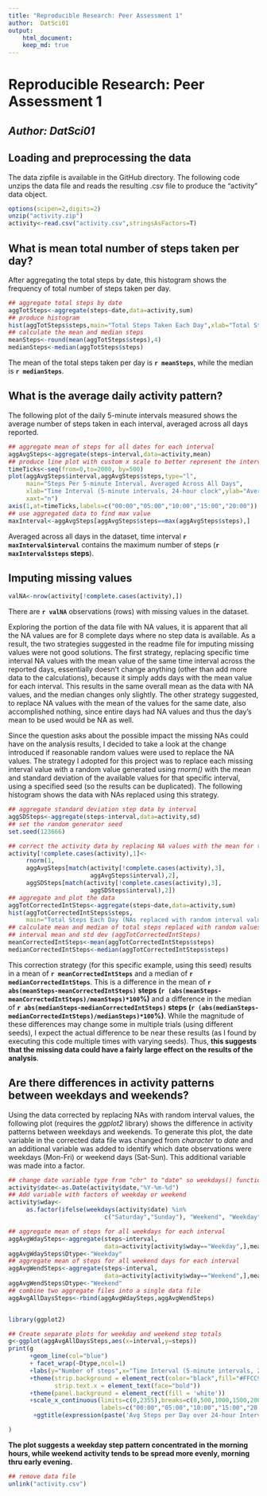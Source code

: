 ```yaml
---
title: "Reproducible Research: Peer Assessment 1"
author:  DatSci01
output: 
    html_document:
    keep_md: true
---
```

  
# Reproducible Research: Peer Assessment 1
## ***Author:  DatSci01***

## Loading and preprocessing the data

The data zipfile is available in the GitHub directory. The following code unzips the data file and reads the resulting .csv file to produce the "activity" data object.

```r
options(scipen=2,digits=2)
unzip("activity.zip")
activity<-read.csv("activity.csv",stringsAsFactors=T)
```

## What is mean total number of steps taken per day?

After aggregating the total steps by date, this histogram shows the frequency of total number of steps taken per day.

```r
## aggregate total steps by date
aggTotSteps<-aggregate(steps~date,data=activity,sum)
## produce histogram
hist(aggTotSteps$steps,main="Total Steps Taken Each Day",xlab="Total Steps")
## calculate the mean and median steps
meanSteps<-round(mean(aggTotSteps$steps),4)
medianSteps<-median(aggTotSteps$steps)
```
The mean of the total steps taken per day is **`r meanSteps`**, while the median is **`r medianSteps`**.

## What is the average daily activity pattern?
The following plot of the daily 5-minute intervals measured shows the average number of steps taken in each interval, averaged across all days reported.

```r
## aggregate mean of steps for all dates for each interval
aggAvgSteps<-aggregate(steps~interval,data=activity,mean)
## produce line plot with custom x scale to better represent the intervals
timeTicks<-seq(from=0,to=2000, by=500)
plot(aggAvgSteps$interval,aggAvgSteps$steps,type="l",
     main="Steps Per 5-minute Interval, Averaged Across All Days",
     xlab="Time Interval (5-minute intervals, 24-hour clock",ylab="Average Steps",
     xaxt="n")
axis(1,at=timeTicks,labels=c("00:00","05:00","10:00","15:00","20:00"))
## use aggregated data to find max value
maxInterval<-aggAvgSteps[aggAvgSteps$steps==max(aggAvgSteps$steps),]
```
Averaged across all days in the dataset, time interval **`r maxInterval$interval`** contains the maximum number of steps (**`r maxInterval$steps` steps**).

## Imputing missing values
```r
valNA<-nrow(activity[!complete.cases(activity),])
```
There are **`r valNA`** observations (rows) with missing values in the dataset.

Exploring the portion of the data file with NA values, it is apparent that all the NA values are for 8 complete days where no step data is available. As a result, the two strategies suggested in the readme file for imputing missing values were not good solutions. The first strategy, replacing specific time interval NA values with the mean value of the same time interval across the reported days, essentially doesn't change anything (other than add more data to the calculations), because it simply adds days with the mean value for each interval. This results in the same overall mean as the data with NA values, and the median changes only slightly. The other strategy suggested, to replace NA values with the mean of the values for the same date, also accomplished nothing, since entire days had NA values and thus the day's mean to be used would be NA as well.  

Since the question asks about the possible impact the missing NAs could have on the analysis results, I decided to take a look at the change introduced if reasonable random values were used to replace the NA values. The strategy I adopted for this project was to replace each missing interval value with a random value generated using *rnorm()* with the mean and standard deviation of the available values for that specific interval, using a specified seed (so the results can be duplicated). The following histogram shows the data with NAs replaced using this strategy.
```r

## aggregate standard deviation step data by interval
aggSDSteps<-aggregate(steps~interval,data=activity,sd)
## set the random generator seed
set.seed(123666)

## correct the activity data by replacing NA values with the mean for the interval
activity[!complete.cases(activity),1]<-
     rnorm(1,
     aggAvgSteps[match(activity[!complete.cases(activity),3],
                       aggAvgSteps$interval),2],
     aggSDSteps[match(activity[!complete.cases(activity),3],
                       aggSDSteps$interval),2])
## aggregate and plot the data     
aggTotCorrectedIntSteps<-aggregate(steps~date,data=activity,sum)
hist(aggTotCorrectedIntSteps$steps,
     main="Total Steps Each Day (NAs replaced with random interval value)",xlab="Total Steps")
## calculate mean and median of total steps replaced with random values based on the
## interval mean and std dev (aggTotCorrectedIntSteps)
meanCorrectedIntSteps<-mean(aggTotCorrectedIntSteps$steps)
medianCorrectedIntSteps<-median(aggTotCorrectedIntSteps$steps)
```
This correction strategy (for this specific example, using this seed) results in a mean of **`r meanCorrectedIntSteps`** and a median of **`r medianCorrectedIntSteps`**. This is a difference in the mean of **`r abs(meanSteps-meanCorrectedIntSteps)` steps (`r (abs(meanSteps-meanCorrectedIntSteps)/meanSteps)*100`%)** and a difference in the median of **`r abs(medianSteps-medianCorrectedIntSteps)` steps (`r (abs(medianSteps-medianCorrectedIntSteps)/medianSteps)*100`%)**. While the magnitude of these differences may change some in multiple trials (using different seeds), I expect the actual difference to be near these results (as I found by executing this code multiple times with varying seeds).  Thus, **this suggests that the missing data could have a fairly large effect on the results of the analysis**.


## Are there differences in activity patterns between weekdays and weekends?

Using the data corrected by replacing NAs with random interval values, the following plot (requires the *ggplot2* library) shows the difference in activity patterns between weekdays and weekends. To generate this plot, the date variable in the corrected data file was changed from *character* to *date* and an additional variable was added to identify which date observations were weekdays (Mon-Fri) or weekend days (Sat-Sun). This additional variable was made into a factor.
```r
## change date variable type from "chr" to "date" so weekdays() function can be used
activity$date<-as.Date(activity$date,"%Y-%m-%d")
## Add variable with factors of weekday or weekend
activity$wday<-
     as.factor(ifelse(weekdays(activity$date) %in% 
                           c("Saturday","Sunday"), "Weekend", "Weekday"))

## aggregate mean of steps for all weekdays for each interval
aggAvgWdaySteps<-aggregate(steps~interval,
                           data=activity[activity$wday=="Weekday",],mean)
aggAvgWdaySteps$Dtype<-"Weekday"
## aggregate mean of steps for all weekend days for each interval
aggAvgWendSteps<-aggregate(steps~interval,
                           data=activity[activity$wday=="Weekend",],mean)
aggAvgWendSteps$Dtype<-"Weekend"
## combine two aggregate files into a single data file
aggAvgAllDaysSteps<-rbind(aggAvgWdaySteps,aggAvgWendSteps)


library(ggplot2)

## Create separate plots for weekday and weekend step totals
g<-ggplot(aggAvgAllDaysSteps,aes(x=interval,y=steps))
print(g
      +geom_line(col="blue") 
      + facet_wrap(~Dtype,ncol=1)
      +labs(y="Number of steps",x="Time Interval (5-minute intervals, 24-hour clock)")
      +theme(strip.background = element_rect(color="black",fill="#FFCC99"),
             strip.text.x = element_text(face="bold"))
      +theme(panel.background = element_rect(fill = 'white'))
      +scale_x_continuous(limits=c(0,2355),breaks=c(0,500,1000,1500,2000),
                          labels=c("00:00","05:00","10:00","15:00","20:00"))
       +ggtitle(expression(paste('Avg Steps per Day over 24-hour Interval: Weekday vs Weekend')))

)
```

**The plot suggests a weekday step pattern concentrated in the morning hours, while weekend activity tends to be spread more evenly, morning thru early evening.**



```r
## remove data file
unlink("activity.csv")
```